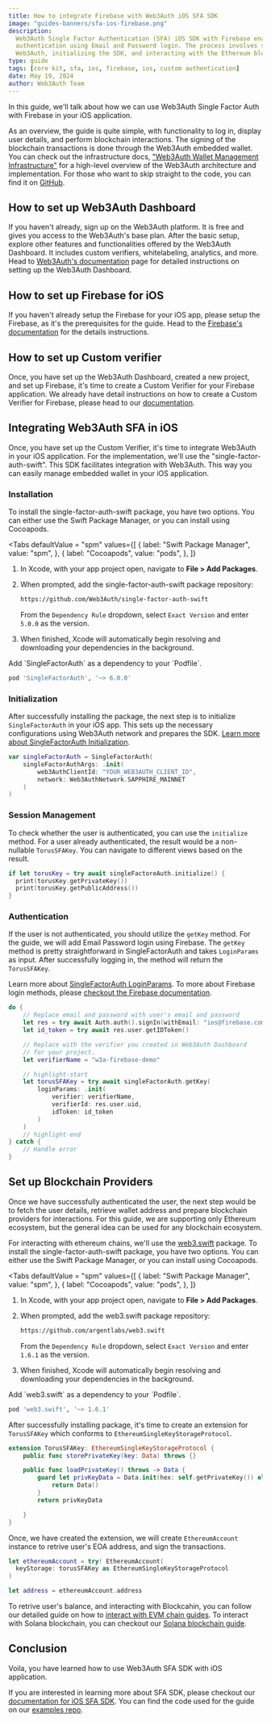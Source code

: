 ```yaml
---
title: How to integrate Firebase with Web3Auth iOS SFA SDK
image: "guides-banners/sfa-ios-firebase.png"
description:
  Web3Auth Single Factor Authentication (SFA) iOS SDK with Firebase enables secure blockchain
  authentication using Email and Password login. The process involves setting up Firebase and
  Web3Auth, initializing the SDK, and interacting with the Ethereum blockchain.
type: guide
tags: [core kit, sfa, ios, firebase, ios, custom authentication]
date: May 19, 2024
author: Web3Auth Team
---
```



<SEO
  title="How to integrate Firebase with Web3Auth iOS SFA SDK"
  description="Learn how to use Web3Auth Single Factor Auth with Firebase in your iOS Application."
  image="https://web3auth.io/docs/guides-banners/sfa-ios-firebase.png"
  slug="/guides/sfa-ios-firebase"
/>

In this guide, we'll talk about how we can use Web3Auth Single Factor Auth with Firebase in your iOS
application.

As an overview, the guide is quite simple, with functionality to log in, display user details, and
perform blockchain interactions. The signing of the blockchain transactions is done through the
Web3Auth embedded wallet. You can check out the infrastructure docs,
["Web3Auth Wallet Management Infrastructure"](/docs/infrastructure) for a high-level overview of the
Web3Auth architecture and implementation. For those who want to skip straight to the code, you can
find it on
[GitHub](https://github.com/Web3Auth/web3auth-core-kit-examples/tree/main/single-factor-auth-ios/sfa-ios-quick-start).

## How to set up Web3Auth Dashboard

If you haven't already, sign up on the Web3Auth platform. It is free and gives you access to the
Web3Auth's base plan. After the basic setup, explore other features and functionalities offered by
the Web3Auth Dashboard. It includes custom verifiers, whitelabeling, analytics, and more. Head to
[Web3Auth's documentation](/docs/dashboard-setup) page for detailed instructions on setting up the
Web3Auth Dashboard.

## How to set up Firebase for iOS

If you haven't already setup the Firebase for your iOS app, please setup the Firebase, as it's the
prerequisites for the guide. Head to the
[Firebase's documentation](https://firebase.google.com/docs/ios/setup) for the details instructions.

## How to set up Custom verifier

Once, you have set up the Web3Auth Dashboard, created a new project, and set up Firebase, it's time
to create a Custom Verifier for your Firebase application. We already have detail instructions on
how to create a Custom Verifier for Firebase, please head to our
[documentation](https://web3auth.io/docs/auth-provider-setup/authentication-service-providers/firebase-service-provider).

## Integrating Web3Auth SFA in iOS

Once, you have set up the Custom Verifier, it's time to integrate Web3Auth in your iOS application.
For the implementation, we'll use the "single-factor-auth-swift". This SDK facilitates integration
with Web3Auth. This way you can easily manage embedded wallet in your iOS application.

### Installation

To install the single-factor-auth-swift package, you have two options. You can either use the Swift
Package Manager, or you can install using Cocoapods.

<Tabs defaultValue = "spm"
  values={[
    { label: "Swift Package Manager", value: "spm", },
    { label: "Cocoapods", value: "pods", },
  ]}
>

<TabItem value="spm">

1. In Xcode, with your app project open, navigate to **File > Add Packages**.

2. When prompted, add the single-factor-auth-swift package repository:

   ```sh
   https://github.com/Web3Auth/single-factor-auth-swift
   ```

   From the `Dependency Rule` dropdown, select `Exact Version` and enter `5.0.0` as the version.

3. When finished, Xcode will automatically begin resolving and downloading your dependencies in the
   background.

</TabItem>

<TabItem value="pods">
Add `SingleFactorAuth` as a dependency to your `Podfile`.

```sh
pod 'SingleFactorAuth', '~> 6.0.0'
```

</TabItem>
</Tabs>

### Initialization

After successfully installing the package, the next step is to initialize `SingleFactorAuth` in your
iOS app. This sets up the necessary configurations using Web3Auth network and prepares the SDK.
[Learn more about SingleFactorAuth Initialization](/docs/sdk/core-kit/sfa-ios/initialize).

```swift
var singleFactorAuth = SingleFactorAuth(
    singleFactorAuthArgs: .init(
        web3AuthClientId: "YOUR_WEB3AUTH_CLIENT_ID",
        network: Web3AuthNetwork.SAPPHIRE_MAINNET
    )
)
```

### Session Management

To check whether the user is authenticated, you can use the `initialize` method. For a user already
authenticated, the result would be a non-nullable `TorusSFAKey`. You can navigate to different views
based on the result.

```swift
if let torusKey = try await singleFactoreAuth.initialize() {
  print(torusKey.getPrivateKey())
  print(torusKey.getPublicAddress())
}
```

### Authentication

If the user is not authenticated, you should utilize the `getKey` method. For the guide, we will add
Email Password login using Firebase. The `getKey` method is pretty straightforward in
SingleFactorAuth and takes `LoginParams` as input. After successfully logging in, the method will
return the `TorusSFAKey`.

Learn more about [SingleFactorAuth LoginParams](/docs/sdk/core-kit/sfa-ios/usage#loginparams). To
more about Firebase login methods, please
[checkout the Firebase documentation](https://firebase.google.com/docs/auth/ios/start).

```swift
do {
    // Replace email and password with user's email and password
    let res = try await Auth.auth().signIn(withEmail: "ios@firebase.com", password: "iOS@Web3Auth")
    let id_token = try await res.user.getIDToken()

    // Replace with the verifier you created in Web3Auth Dashboard
    // for your project.
    let verifierName = "w3a-firebase-demo"

    // highlight-start
    let torusSFAKey = try await singleFactorAuth.getKey(
        loginParams: .init(
            verifier: verifierName,
            verifierId: res.user.uid,
            idToken: id_token
        )
    )
    // highlight-end
} catch {
    // Handle error
}
```

## Set up Blockchain Providers

Once we have successfully authenticated the user, the next step would be to fetch the user details,
retrieve wallet address and prepare blockchain providers for interactions. For this guide, we are
supporting only Ethereum ecosystem, but the general idea can be used for any blockchain ecosystem.

For interacting with ethereum chains, we'll use the
[web3.swift](https://github.com/argentlabs/web3.swift) package. To install the
single-factor-auth-swift package, you have two options. You can either use the Swift Package
Manager, or you can install using Cocoapods.

<Tabs defaultValue = "spm"
  values={[
    { label: "Swift Package Manager", value: "spm", },
    { label: "Cocoapods", value: "pods", },
  ]}
>

<TabItem value="spm">

1. In Xcode, with your app project open, navigate to **File > Add Packages**.

2. When prompted, add the web3.swift package repository:

   ```sh
   https://github.com/argentlabs/web3.swift
   ```

   From the `Dependency Rule` dropdown, select `Exact Version` and enter `1.6.1` as the version.

3. When finished, Xcode will automatically begin resolving and downloading your dependencies in the
   background.

</TabItem>

<TabItem value="pods">
Add `web3.swift` as a dependency to your `Podfile`.

```sh
pod 'web3.swift', '~> 1.6.1'
```

</TabItem>
</Tabs>

After successfully installing package, it's time to create an extension for `TorusSFAKey` which
conforms to `EthereumSingleKeyStorageProtocol`.

```swift
extension TorusSFAKey: EthereumSingleKeyStorageProtocol {
    public func storePrivateKey(key: Data) throws {}

    public func loadPrivateKey() throws -> Data {
        guard let privKeyData = Data.init(hex: self.getPrivateKey()) else {
            return Data()
        }
        return privKeyData

    }
}
```

Once, we have created the extension, we will create `EthereumAccount` instance to retrive user's EOA
address, and sign the transactions.

```swift
let ethereumAccount = try! EthereumAccount(
  keyStorage: torusSFAKey as EthereumSingleKeyStorageProtocol
)

let address = ethereumAccount.address
```

To retrive user's balance, and interacting with Blockcahin, you can follow our detailed guide on how
to [interact with EVM chain guides](/docs/connect-blockchain/evm/ethereum/ios#get-balance). To
interact with Solana blockchain, you can checkout our
[Solana blockchain guide](/docs/connect-blockchain/solana/ios).

## Conclusion

Voila, you have learned how to use Web3Auth SFA SDK with iOS application.

If you are interested in learning more about SFA SDK, please checkout our
[documentation for iOS SFA SDK](/docs/sdk/core-kit/sfa-ios/). You can find the code used for the
guide on our
[examples repo](https://github.com/Web3Auth/web3auth-core-kit-examples/tree/main/single-factor-auth-ios/sfa-ios-quick-start).
